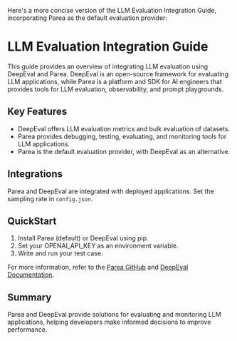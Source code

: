 Here's a more concise version of the LLM Evaluation Integration Guide, incorporating Parea as the default evaluation provider:

# LLM Evaluation Integration Guide

This guide provides an overview of integrating LLM evaluation using DeepEval and Parea. DeepEval is an open-source framework for evaluating LLM applications, while Parea is a platform and SDK for AI engineers that provides tools for LLM evaluation, observability, and prompt playgrounds.

## Key Features

- DeepEval offers LLM evaluation metrics and bulk evaluation of datasets.
- Parea provides debugging, testing, evaluating, and monitoring tools for LLM applications.
- Parea is the default evaluation provider, with DeepEval as an alternative.

## Integrations

Parea and DeepEval are integrated with deployed applications. Set the sampling rate in `config.json`.

## QuickStart

1. Install Parea (default) or DeepEval using pip.
2. Set your OPENAI_API_KEY as an environment variable.
3. Write and run your test case.

For more information, refer to the [Parea GitHub](https://github.com/parea-ai) and [DeepEval Documentation](https://docs.confident-ai.com/docs/getting-started).

## Summary

Parea and DeepEval provide solutions for evaluating and monitoring LLM applications, helping developers make informed decisions to improve performance.